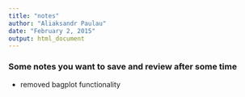 ```yaml
---
title: "notes"
author: "Aliaksandr Paulau"
date: "February 2, 2015"
output: html_document
---
```


### Some notes you want to save and review after some time

* removed bagplot functionality